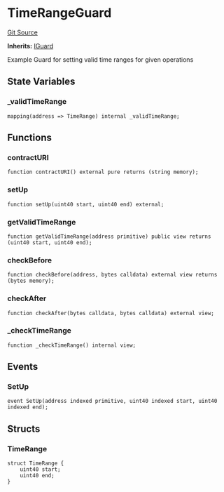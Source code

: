 # TimeRangeGuard
[Git Source](https://github.com/0xStation/0xrails/blob/491ae339f09853335dba9e897f46862d776d54b5/src/guard/examples/TimeRangeGuard.sol)

**Inherits:**
[IGuard](/src/guard/interface/IGuard.sol/interface.IGuard.md)

Example Guard for setting valid time ranges for given operations


## State Variables
### _validTimeRange

```solidity
mapping(address => TimeRange) internal _validTimeRange;
```


## Functions
### contractURI


```solidity
function contractURI() external pure returns (string memory);
```

### setUp


```solidity
function setUp(uint40 start, uint40 end) external;
```

### getValidTimeRange


```solidity
function getValidTimeRange(address primitive) public view returns (uint40 start, uint40 end);
```

### checkBefore


```solidity
function checkBefore(address, bytes calldata) external view returns (bytes memory);
```

### checkAfter


```solidity
function checkAfter(bytes calldata, bytes calldata) external view;
```

### _checkTimeRange


```solidity
function _checkTimeRange() internal view;
```

## Events
### SetUp

```solidity
event SetUp(address indexed primitive, uint40 indexed start, uint40 indexed end);
```

## Structs
### TimeRange

```solidity
struct TimeRange {
    uint40 start;
    uint40 end;
}
```

